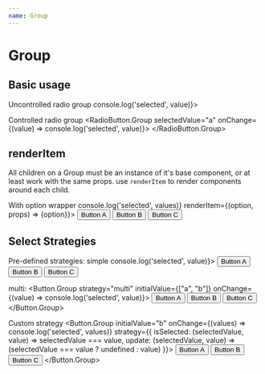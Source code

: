 ```yaml
---
name: Group
---
```



# Group

## Basic usage

<Playground>
  <Text>Uncontrolled radio group</Text>
  <RadioButton.Group initialValue="a" onChange={(value) => console.log('selected', value)}>
    <RadioButton label="Option 1" value="a" />
    <RadioButton label="Option 2" value="b" />
    <RadioButton label="Option 3" value="c" disabled />
  </RadioButton.Group>

  <Text>Controlled radio group</Text>
  <RadioButton.Group selectedValue="a" onChange={(value) => console.log('selected', value)}>
    <RadioButton label="Option 1" value="a" />
    <RadioButton label="Option 2" value="b" />
    <RadioButton label="Option 3" value="c" disabled />
  </RadioButton.Group>
</Playground>

## renderItem

All children on a Group must be an instance of it's base component, or at least work with the same props.
use `renderItem` to render components around each child.

<Playground>
  <Text>With option wrapper</Text>
  <Button.Group
    initialValue="b"
    onChange={(values) => console.log('selected', values)}
    renderItem={(option, props) => <Col width={1/4} m={4}>{option}</Col>}>
    <Button fluid value="a">Button A</Button>
    <Button fluid value="b">Button B</Button>
    <Button fluid value="c">Button C</Button>
  </Button.Group>
</Playground>


## Select Strategies

<Playground>
  <Text>Pre-defined strategies:</Text>
  <Text fontSize="small">simple</Text>
  <Button.Group
    strategy="simple"
    initialValue="b"
    onChange={(value) => console.log('selected', value)}>
    <Button value="a">Button A</Button>
    <Button value="b">Button B</Button>
    <Button value="c">Button C</Button>
  </Button.Group>

  <Text fontSize="small">multi:</Text>
  <Button.Group
    strategy="multi"
    initialValue={["a", "b"]}
    onChange={(value) => console.log('selected', value)}>
    <Button value="a">Button A</Button>
    <Button value="b">Button B</Button>
    <Button value="c">Button C</Button>
  </Button.Group>

  <Text>Custom strategy</Text>
  <Button.Group
    initialValue="b"
    onChange={(values) => console.log('selected', values)}
    strategy={{
      isSelected: (selectedValue, value) => selectedValue === value,
      update: (selectedValue, value) => (selectedValue === value ? undefined : value)
    }}>
    <Button value="a">Button A</Button>
    <Button value="b">Button B</Button>
    <Button value="c">Button C</Button>
  </Button.Group>
</Playground>
